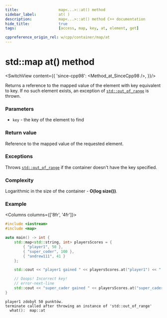 ```yaml
---
title:					map<...>::at() method
sidebar_label:			at( )
description:			map<...>::at() method C++ documentation
hide_title:				true
tags:					[access, map, key, at, element, get]

cppreference_origin_rel: w/cpp/container/map/at
---
```



<!-- Terms -->

<!----------------- Codes ---------------------->

<!-- at() -->

# std::map at() method

<SwitchView content={{
		'since-cpp98': <Method_at_SinceCpp98 />,
	}}/>

Returns a <Tooltip title={Term_ContAlias_Reference}>reference</Tooltip> to the mapped value of the element with key equivalent to key.
If no such element exists, an exception of [`std::out_of_range`](#) is thrown.

### Parameters

- `key` - the key of the element to find

### Return value

Reference to the mapped value of the requested element.

### Exceptions

Throws [`std::out_of_range`](#) if the container doesn't have the key specified.

### Complexity

Logarithmic in the size of the container - **O(log size())**.

### Example

<Columns columns={['8fr', '4fr']}>
<div>

```cpp title='Main.cpp' showLineNumbers
#include <iostream>
#include <map>

auto main() -> int {
	std::map<std::string, int> playersScores = {
		{ "player1", 50 },
		{ "super_coder", 100 },
		{ "andrew111", 41 }
	};

	std::cout << "player1 gained " << playersScores.at("player1") << " points.\n";

	// Ooops! Incorrect key!
	// error-next-line
	std::cout << "super_cader gained " << playersScores.at("super_cader") << " points.\n";
}
```

</div>
<div>

```plaintext title="Possible output"
player1 zdobył 50 punktów.
terminate called after throwing an instance of 'std::out_of_range'
  what():  map::at
```

</div>
</Columns>
